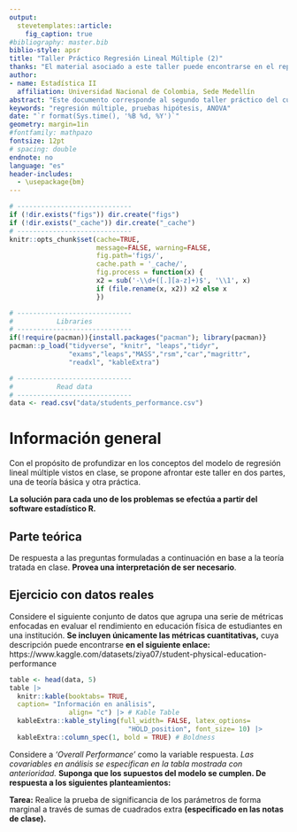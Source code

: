 ```yaml
---
output: 
  stevetemplates::article:
    fig_caption: true
#bibliography: master.bib
biblio-style: apsr
title: "Taller Práctico Regresión Lineal Múltiple (2)"
thanks: "El material asociado a este taller puede encontrarse en el repositorio del curso, **(https://github.com/Itsssach/Estadistica-II)**"
author:
- name: Estadística II
  affiliation: Universidad Nacional de Colombia, Sede Medellín
abstract: "Este documento corresponde al segundo taller práctico del curso de **Estadística II** para la *Universidad Nacional de Colombia*, Sede Medellín, en el periodo 2025 - 1. Se brinda una introducción al análisis de regresión. El enfoque de este taller está la comprensión del análisis de varianza y la ejecución de pruebas de hipótesis a través de la suma extra de cuadrados y el método lineal general. **Monitor:** *Santiago Carmona Hincapié.*"
keywords: "regresión múltiple, pruebas hipótesis, ANOVA"
date: "`r format(Sys.time(), '%B %d, %Y')`"
geometry: margin=1in
#fontfamily: mathpazo
fontsize: 12pt
# spacing: double
endnote: no
language: "es"
header-includes:
  - \usepackage{bm}
---
```


```r
# -----------------------------
if (!dir.exists("figs")) dir.create("figs")
if (!dir.exists("_cache")) dir.create("_cache")
# -----------------------------
knitr::opts_chunk$set(cache=TRUE,
                      message=FALSE, warning=FALSE,
                      fig.path='figs/',
                      cache.path = '_cache/',
                      fig.process = function(x) {
                      x2 = sub('-\\d+([.][a-z]+)$', '\\1', x)
                      if (file.rename(x, x2)) x2 else x
                      })
```

```r
# -----------------------------
#           Libraries
# -----------------------------
if(!require(pacman)){install.packages("pacman"); library(pacman)}
pacman::p_load("tidyverse", "knitr", "leaps","tidyr",
               "exams","leaps","MASS","rsm","car","magrittr",
               "readxl", "kableExtra")
```

```r
# -----------------------------
#           Read data
# -----------------------------
data <- read.csv("data/students_performance.csv")
```

# Información general

Con el propósito de profundizar en los conceptos del modelo de regresión lineal múltiple vistos en clase, se propone afrontar este taller en dos partes, una de teoría básica y otra práctica.

**La solución para cada uno de los problemas se efectúa a partir del software estadístico R.**

## Parte teórica

De respuesta a las preguntas formuladas a continuación en base a la teoría tratada en clase. **Provea una interpretación de ser necesario**.

\begin{enumerate}
  \item Determine el valor de verdad de las siguientes afirmaciones.
  \begin{itemize}
    \item (a) Una suma de cuadrados extra mide la reducción marginal en el $\text{SSE}$ cuando una o varias variables predictoras son agregadas al modelo de regresión, dado que las otras predictoras ya fueron agregadas o están en el modelo.
    \item (b) El estadístico $\text{T}$ correspondiente al procedimiento de prueba empleado para probar la significancia marginal del $j$- ésimo parámetro es:
    \begin{center}
    $\text{T}_{j, 0} = \displaystyle \frac{\hat{\beta_{j}}-0}{\sqrt{\sigma^{2}c_{jj}}} \sim t_{n-p}$
    \end{center}
    Con una región de rechazo asociada de $\text{R}_{c}= \{|\text{T}_{0}| > t_{\alpha/2, n-p} \}$ y $p$- valor $P(|t_{n-p}| > |T_{j, 0}|)$.
    \item (c) Valores grandes de $R^{2}$ implican que la superficie ajustada de respuesta es útil; sin embargo, es menos preferido que $R^{2}_{adj}$ como medida de bondad de ajuste.
    \item (d) Rechazar la hipótesis nula $\text{H}_{0}: \beta_{0} = \beta_{1} = ... = \beta_{k} = 0$ permite determinar la significancia global de un modelo de regresión $\text{Y}_{i}= \beta_{0} + \beta_{1}X_{i1} + ...+ \beta_{k}X_{ik}+ \varepsilon_{i}; \varepsilon_{i} \overset{iid}{\sim} N(0, \sigma^{2})$ a través de un procedimiento de sumas de cuadrados extra o procedimiento lineal general.
    \item (e) El estadístico $\text{F}$ correspondiente al procedimiento de prueba empleado para probar la significancia global del modelo de regresión lineal múltiple es:
    \begin{center}
    $\text{F}_{0}= \displaystyle \frac{\text{SSR}/k}{\text{SSE}/(n-k)} \sim f_{k, n- k}$
    \end{center}
    Con una región de rechazo asociada de $\text{R}_{c}= \{\text{F}_{calc} > f_{\alpha, k,n-k} \}$ y $p$- valor $P(f_{k,n-k}> F_{calc})$.
    \item (f) Se puede demostrar que $\text{F}_{j, 0} = \text{T}_{j, 0}^{2}$ únicamente si se pretende determinar la significancia marginal de un coeficiente de regresión, lo que implica que $P(f_{1, n- p} > \text{F}_{j, 0}) \equiv P(|t_{n- p}| > |\text{T}_{j, 0}|)$.
    \item (g) Los grados de libertad del cuadrado medio debido a la hipótesis son iguales al rango de la matriz $\textbf{L}$, asociada la prueba lineal general ($\text{H}_{0}:\textbf{L}\beta = 0 \text{ vs } \text{H}_{1}: \textbf{L}\beta \neq 0$).
  \end{itemize}
\end{enumerate}

## Ejercicio con datos reales

Considere el siguiente conjunto de datos que agrupa una serie de métricas enfocadas en evaluar el rendimiento en educación física de estudiantes en una institución. **Se incluyen únicamente las métricas cuantitativas,** cuya descripción puede encontrarse **en el siguiente enlace:** https://www.kaggle.com/datasets/ziya07/student-physical-education-performance

```r
table <- head(data, 5)
table |> 
  knitr::kable(booktabs= TRUE, 
  caption= "Información en análisis", 
               align= "c") |> # Kable Table
  kableExtra::kable_styling(full_width= FALSE, latex_options= 
                              "HOLD_position", font_size= 10) |> 
  kableExtra::column_spec(1, bold = TRUE) # Boldness
```

Considere a *'Overall Performance'* como la variable respuesta. *Las covariables en análisis se especifican en la tabla mostrada con anterioridad.* **Suponga que los supuestos del modelo se cumplen. De respuesta a los siguientes planteamientos:**

\begin{enumerate}
\item Determine cuál es el modelo empleado en esta situación, junto con sus supuestos, además, reporte la recta de regresión ajustada. 
\item Determine la significancia de la regresión global a través del método de sumas de cuadrados extra. ¿Cree usted que puede realizarse esta prueba empleando otro método? De ser así, pruébelo.
\item Determine la significancia de los parámetros individuales $\beta_{j}$, junto con intervalo de confianza. Brinde una interpretación apropiada.
\item Determine si el efecto de la primera covariable es el mismo que el efecto de la tercera covariable; al mismo tiempo, verifique si el correspondiente efecto de la primera covariable es el mismo que el de la segunda covariable. Plantee una prueba de hipótesis para ello y realice el procedimiento adecuado. \textbf{Reporte el modelo completo y el modelo reducido.}
\end{enumerate}

**Tarea:** Realice la prueba de significancia de los parámetros de forma marginal a través de sumas de cuadrados extra **(especificado en las notas de clase).** 

```{=html}
<!--
# References
\setlength{\parindent}{-0.2in}
\setlength{\leftskip}{0.2in}
\setlength{\parskip}{8pt}
\vspace*{-0.2in}
\noindent
-->
```
